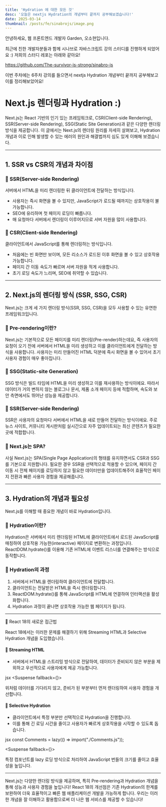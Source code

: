 ```yaml
---
title: 'Hydration 에 대한 모든 것'
desc: '오늘은 nextjs Hydration의 개념부터 끝까지 공부해보겠습니다!'
date: 2025-03-14
thumbnail: /posts/fe/sinabrojs/image.png
---
```


안녕하세요, 웹 프론트엔드 개발자 Garden, 오소현입니다.

최근에 친한 개발자분들과 함께 시나브로 자바스크립트 강의 스터디를 진행하게 되었어요 :)
저희의 스터디 레포는 아래와 같아요!

https://github.com/The-survivor-is-strong/sinabro-js

<Callout type="info">
이번 주차에는 6주차 강의를 들으면서  nextjs Hydration 개념부터 끝까지 공부해보고 이를 정리해보았어요!
</Callout>


# Next.js 렌더링과 Hydration :)

Next.js는 React 기반의 인기 있는 프레임워크로, CSR(Client-side Rendering), SSR(Server-side Rendering), SSG(Static Site Generation)과 같은 다양한 렌더링 방식을 제공합니다. 이 글에서는 Next.js의 렌더링 원리를 자세히 살펴보고, Hydration 개념과 이로 인해 발생할 수 있는 에러의 원인과 해결법까지 심도 있게 이해해 보겠습니다.

---

## 1. SSR vs CSR의 개념과 차이점

### 📌 SSR(Server-side Rendering)

서버에서 HTML을 미리 렌더링한 뒤 클라이언트에 전달하는 방식입니다.

- 사용자는 즉시 화면을 볼 수 있지만, JavaScript가 로드될 때까지는 상호작용이 불가능합니다.
- SEO에 유리하며 첫 페이지 로딩이 빠릅니다.
- 매 요청마다 서버에서 렌더링이 이루어지므로 서버 자원을 많이 사용합니다.

### 📌 CSR(Client-side Rendering)

클라이언트에서 JavaScript를 통해 렌더링하는 방식입니다.

- 처음에는 빈 화면만 보이며, 모든 리소스가 로드된 이후 화면을 볼 수 있고 상호작용 가능합니다.
- 페이지 간 이동 속도가 빠르며 서버 자원을 적게 사용합니다.
- 초기 로딩 속도가 느리며, SEO에 취약할 수 있습니다.

---

## 2. Next.js의 렌더링 방식 (SSR, SSG, CSR)

Next.js는 크게 세 가지 렌더링 방식(SSR, SSG, CSR)을 모두 사용할 수 있는 유연한 프레임워크입니다.

### 📌 Pre-rendering이란?

Next.js는 기본적으로 모든 페이지를 미리 렌더링(Pre-render)하는데요, 즉 사용자의 요청이 오기 전에 서버에서 HTML을 미리 생성하고 이를 클라이언트에게 전달하는 방식을 사용합니다. 사용자는 미리 만들어진 HTML 덕분에 즉시 화면을 볼 수 있어서 초기 사용자 경험이 매우 좋아집니다.

### 📌 SSG(Static-site Generation)

SSG 방식은 빌드 타임에 HTML을 미리 생성하고 이를 재사용하는 방식이에요. 따라서 데이터가 거의 변하지 않는 블로그나 문서, 제품 소개 페이지 등에 적합하며, 속도와 보안 측면에서도 뛰어난 성능을 제공합니다.

### 📌 SSR(Server-side Rendering)

SSR은 사용자의 요청마다 서버에서 HTML을 새로 만들어 전달하는 방식이에요. 주로 뉴스 사이트, 커뮤니티 게시판처럼 실시간으로 자주 업데이트되는 최신 콘텐츠가 필요한 곳에 적합합니다.

### 📌 Next.js는 SPA?

사실 Next.js는 SPA(Single Page Application)의 형태를 유지하면서도 CSR과 SSG를 기본으로 지원합니다. 필요한 경우 SSR을 선택적으로 적용할 수 있으며, 페이지 간 이동 시 전체 페이지를 로딩하지 않고 필요한 데이터만을 업데이트해주어 효율적인 페이지 전환과 빠른 사용자 경험을 제공해줍니다.

---

## 3. Hydration의 개념과 필요성

Next.js를 이해할 때 중요한 개념이 바로 Hydration입니다.

### 📌 Hydration이란?

Hydration은 서버에서 미리 렌더링된 HTML에 클라이언트에서 로드된 JavaScript를 매칭하여 상호작용 가능한(interactive) 페이지로 변환하는 과정입니다. ReactDOM.hydrate()를 이용해 기존 HTML에 이벤트 리스너를 연결해주는 방식으로 동작합니다.

### 🚿 Hydration의 과정

1. 서버에서 HTML을 렌더링하여 클라이언트에 전달합니다.
2. 클라이언트는 전달받은 HTML을 즉시 렌더링합니다.
3. ReactDOM.hydrate()를 통해 JavaScript를 HTML에 연결하여 인터랙션을 활성화합니다.
4. Hydration 과정이 끝나면 상호작용 가능한 웹 페이지가 됩니다.

---

🚀 React 18의 새로운 접근법

React 18에서는 이러한 문제를 해결하기 위해 Streaming HTML과 Selective Hydration 개념을 도입했습니다.

#### 📌 Streaming HTML

- 서버에서 HTML을 스트리밍 방식으로 전달하여, 데이터가 준비되지 않은 부분을 제외하고 우선적으로 사용자에게 제공 가능합니다.

jsx
<Suspense fallback={<Spinner />}>
  <Comments />
</Suspense>


위처럼 데이터를 기다리지 않고, 준비가 된 부분부터 먼저 렌더링하여 사용자 경험을 개선합니다.

#### 📌 Selective Hydration

- 클라이언트에서 특정 부분만 선택적으로 Hydration을 진행합니다.
- 이를 통해 긴 로딩 시간을 줄이고 사용자가 빠르게 상호작용을 시작할 수 있도록 돕습니다.

jsx
const Comments = lazy(() => import("./Comments.js"));

<Suspense fallback={<Spinner />}>
  <Comments />
</Suspense>


특정 컴포넌트를 lazy 로딩 방식으로 처리하여 JavaScript 번들의 크기를 줄이고 효율성을 높입니다.

---


Next.js는 다양한 렌더링 방식을 제공하며, 특히 Pre-rendering과 Hydration 개념을 통해 성능과 사용자 경험을 높입니다! React 18의 개선점은 기존 Hydration의 한계를 보완하여 더욱 효율적이고 빠른 웹 애플리케이션 개발을 가능하게 합니다. 우리는 이러한 개념을 잘 이해하고 활용함으로써 더 나은 웹 서비스를 제공할 수 있습니다!
